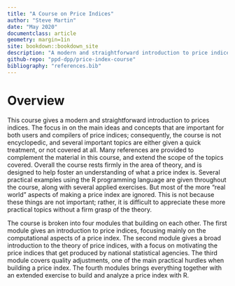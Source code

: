 ```yaml
---
title: "A Course on Price Indices"
author: "Steve Martin"
date: "May 2020"
documentclass: article
geometry: margin=1in
site: bookdown::bookdown_site
description: "A modern and straightforward introduction to price indices"
github-repo: "ppd-dpp/price-index-course"
bibliography: "references.bib"
---
```


# Overview {-}

This course gives a modern and straightforward introduction to prices indices. The focus in on the main ideas and concepts that are important for both users and compilers of price indices; consequently, the course is not encyclopedic, and several important topics are either given a quick treatment, or not covered at all. Many references are provided to complement the material in this course, and extend the scope of the topics covered. Overall the course rests firmly in the area of theory, and is designed to help foster an understanding of what a price index is. Several practical examples using the R programming language are given throughout the course, along with several applied exercises. But most of the more "real world" aspects of making a price index are ignored. This is not because these things are not important; rather, it is difficult to appreciate these more practical topics without a firm grasp of the theory.

The course is broken into four modules that building on each other. The first module gives an introduction to price indices, focusing mainly on the computational aspects of a price index. The second module gives a broad introduction to the theory of price indices, with a focus on motivating the price indices that get produced by national statistical agencies. The third module covers quality adjustments, one of the main practical hurdles when building a price index. The fourth modules brings everything together with an extended exercise to build and analyze a price index with R.

